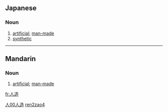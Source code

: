 ==Japanese==
{{ja-kanjitab|人|造}}

===Noun===
{{ja-noun|k|hira=じんぞう|rom=jinzô|hidx=しんぞう'}}

# [[artificial]]; [[man-made]]
# [[synthetic]]

----

==Mandarin==
{{zh-hanzi|[[人]][[造]]}}

===Noun===
{{cmn-noun|ts|pin=rénzào|pint=ren2zao4|rs=人00}}

# [[artificial]]; [[man-made]]

[[Category:zh-tw:Elementary Mandarin|人00人造]]
[[Category:zh-cn:Elementary Mandarin|ren2zao4]]

[[fr:人造]]